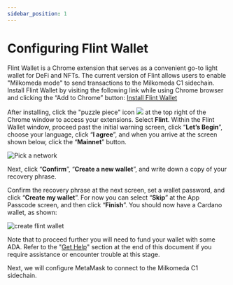 ```yaml
---
sidebar_position: 1
---
```


# Configuring Flint Wallet

Flint Wallet is a Chrome extension that serves as a convenient go-to light wallet for DeFi and NFTs. The current version of Flint allows users to enable "Milkomeda mode" to send transactions to the Milkomeda C1 sidechain. Install Flint Wallet by visiting the following link while using Chrome browser and clicking the “Add to Chrome” button: [Install Flint Wallet](https://chrome.google.com/webstore/detail/flint/hnhobjmcibchnmglfbldbfabcgaknlkj)

After installing, click the "puzzle piece" icon <img src="/img/puzzle-icon.png" className="img-icon" /> at the top right of the Chrome window to access your extensions. Select **Flint**. Within the Flint Wallet window, proceed past the initial warning screen, click “**Let’s Begin**”, choose your language, click “**I agree**”, and when you arrive at the screen shown below, click the “**Mainnet**” button.

<img src="/img/pick-a-network.png" alt="Pick a network" className="img-card" />

Next, click “**Confirm**”, “**Create a new wallet**”, and write down a copy of your recovery phrase.

Confirm the recovery phrase at the next screen, set a wallet password, and click “**Create my wallet**”. For now you can select “**Skip**” at the App Passcode screen, and then click “**Finish**”. You should now have a Cardano wallet, as shown:

<img src="/img/create-cardano-wallet.png" alt="create flint wallet" className="img-card" />

Note that to proceed further you will need to fund your wallet with some ADA. Refer to the "[Get Help](../../get-help)" section at the end of this document if you require assistance or encounter trouble at this stage.

Next, we will configure MetaMask to connect to the Milkomeda C1 sidechain.
